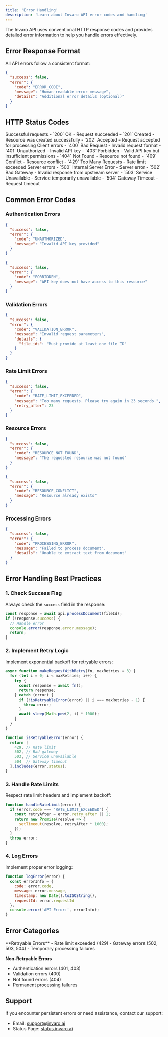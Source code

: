 ```yaml
---
title: 'Error Handling'
description: 'Learn about Invaro API error codes and handling'
---
```


The Invaro API uses conventional HTTP response codes and provides detailed error information to help you handle errors effectively.

## Error Response Format

All API errors follow a consistent format:

```json
{
  "success": false,
  "error": {
    "code": "ERROR_CODE",
    "message": "Human-readable error message",
    "details": "Additional error details (optional)"
  }
}
```

## HTTP Status Codes

<ResponseField name="2xx" type="number">
  Successful requests
  <Expandable title="details">
    - `200` OK - Request succeeded
    - `201` Created - Resource was created successfully
    - `202` Accepted - Request accepted for processing
  </Expandable>
</ResponseField>

<ResponseField name="4xx" type="number">
  Client errors
  <Expandable title="details">
    - `400` Bad Request - Invalid request format
    - `401` Unauthorized - Invalid API key
    - `403` Forbidden - Valid API key but insufficient permissions
    - `404` Not Found - Resource not found
    - `409` Conflict - Resource conflict
    - `429` Too Many Requests - Rate limit exceeded
  </Expandable>
</ResponseField>

<ResponseField name="5xx" type="number">
  Server errors
  <Expandable title="details">
    - `500` Internal Server Error - Server error
    - `502` Bad Gateway - Invalid response from upstream server
    - `503` Service Unavailable - Service temporarily unavailable
    - `504` Gateway Timeout - Request timeout
  </Expandable>
</ResponseField>

## Common Error Codes

### Authentication Errors

```json
{
  "success": false,
  "error": {
    "code": "UNAUTHORIZED",
    "message": "Invalid API key provided"
  }
}
```

```json
{
  "success": false,
  "error": {
    "code": "FORBIDDEN",
    "message": "API key does not have access to this resource"
  }
}
```

### Validation Errors

```json
{
  "success": false,
  "error": {
    "code": "VALIDATION_ERROR",
    "message": "Invalid request parameters",
    "details": {
      "file_ids": "Must provide at least one file ID"
    }
  }
}
```

### Rate Limit Errors

```json
{
  "success": false,
  "error": {
    "code": "RATE_LIMIT_EXCEEDED",
    "message": "Too many requests. Please try again in 23 seconds.",
    "retry_after": 23
  }
}
```

### Resource Errors

```json
{
  "success": false,
  "error": {
    "code": "RESOURCE_NOT_FOUND",
    "message": "The requested resource was not found"
  }
}
```

```json
{
  "success": false,
  "error": {
    "code": "RESOURCE_CONFLICT",
    "message": "Resource already exists"
  }
}
```

### Processing Errors

```json
{
  "success": false,
  "error": {
    "code": "PROCESSING_ERROR",
    "message": "Failed to process document",
    "details": "Unable to extract text from document"
  }
}
```

## Error Handling Best Practices

### 1. Check Success Flag

Always check the `success` field in the response:

```javascript
const response = await api.processDocument(fileId);
if (!response.success) {
  // Handle error
  console.error(response.error.message);
  return;
}
```

### 2. Implement Retry Logic

Implement exponential backoff for retryable errors:

```javascript
async function makeRequestWithRetry(fn, maxRetries = 3) {
  for (let i = 0; i < maxRetries; i++) {
    try {
      const response = await fn();
      return response;
    } catch (error) {
      if (!isRetryableError(error) || i === maxRetries - 1) {
        throw error;
      }
      await sleep(Math.pow(2, i) * 1000);
    }
  }
}

function isRetryableError(error) {
  return [
    429, // Rate limit
    502, // Bad gateway
    503, // Service unavailable
    504  // Gateway timeout
  ].includes(error.status);
}
```

### 3. Handle Rate Limits

Respect rate limit headers and implement backoff:

```javascript
function handleRateLimit(error) {
  if (error.code === 'RATE_LIMIT_EXCEEDED') {
    const retryAfter = error.retry_after || 1;
    return new Promise(resolve => {
      setTimeout(resolve, retryAfter * 1000);
    });
  }
  throw error;
}
```

### 4. Log Errors

Implement proper error logging:

```javascript
function logError(error) {
  const errorInfo = {
    code: error.code,
    message: error.message,
    timestamp: new Date().toISOString(),
    requestId: error.requestId
  };
  console.error('API Error:', errorInfo);
}
```

## Error Categories

<Card>
  **Retryable Errors**
  - Rate limit exceeded (429)
  - Gateway errors (502, 503, 504)
  - Temporary processing failures

  **Non-Retryable Errors**
  - Authentication errors (401, 403)
  - Validation errors (400)
  - Not found errors (404)
  - Permanent processing failures
</Card>

## Support

If you encounter persistent errors or need assistance, contact our support:
- Email: [support@invaro.ai](mailto:support@invaro.ai)
- Status Page: [status.invaro.ai](https://status.invaro.ai) 
